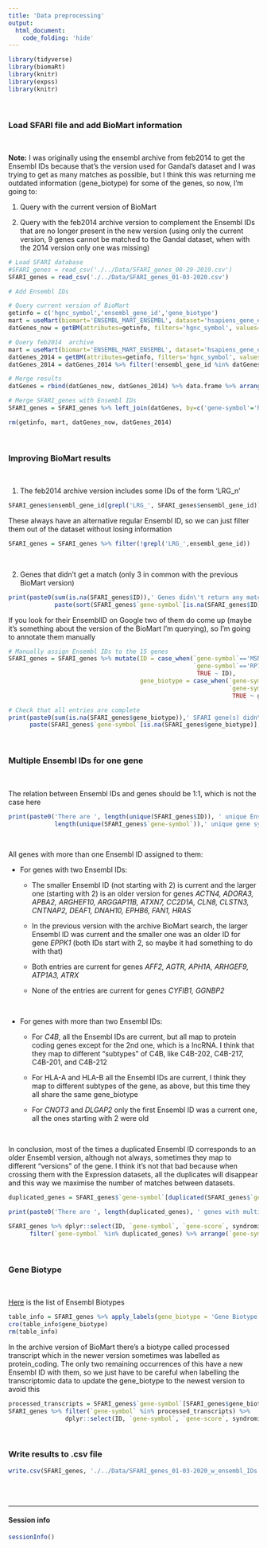```yaml
---
title: 'Data preprocessing'
output:
  html_document:
    code_folding: 'hide'
---
```


```r
library(tidyverse)
library(biomaRt)
library(knitr)
library(expss)
library(knitr)
```

<br>

### Load SFARI file and add BioMart information

<br>

**Note:** I was originally using the ensembl archive from feb2014 to get the Ensembl IDs because that's the version used for Gandal's dataset and I was trying to get as many matches as possible, but I think this was returning me outdated information (gene_biotype) for some of the genes, so now, I'm going to:

1. Query with the current version of BioMart

2. Query with the feb2014 archive version to complement the Ensembl IDs that are no longer present in the new version (using only the current version, 9 genes cannot be matched to the Gandal dataset, when with the 2014 version only one was missing)

```r
# Load SFARI database
#SFARI_genes = read_csv('./../Data/SFARI_genes_08-29-2019.csv')
SFARI_genes = read_csv('./../Data/SFARI_genes_01-03-2020.csv')

# Add Ensembl IDs

# Query current version of BioMart
getinfo = c('hgnc_symbol','ensembl_gene_id','gene_biotype')
mart = useMart(biomart='ENSEMBL_MART_ENSEMBL', dataset='hsapiens_gene_ensembl')
datGenes_now = getBM(attributes=getinfo, filters='hgnc_symbol', values=SFARI_genes$`gene-symbol`, mart=mart)

# Query feb2014  archive
mart = useMart(biomart='ENSEMBL_MART_ENSEMBL', dataset='hsapiens_gene_ensembl', host='feb2014.archive.ensembl.org') ## Gencode v19
datGenes_2014 = getBM(attributes=getinfo, filters='hgnc_symbol', values=SFARI_genes$`gene-symbol`, mart=mart)
datGenes_2014 = datGenes_2014 %>% filter(!ensembl_gene_id %in% datGenes_now$ensembl_gene_id)

# Merge results
datGenes = rbind(datGenes_now, datGenes_2014) %>% data.frame %>% arrange(hgnc_symbol)

# Merge SFARI_genes with Ensembl IDs
SFARI_genes = SFARI_genes %>% left_join(datGenes, by=c('gene-symbol'='hgnc_symbol')) %>% mutate(ID = ensembl_gene_id)

rm(getinfo, mart, datGenes_now, datGenes_2014)
```

<br>

### Improving BioMart results

<br>

1. The feb2014 archive version includes some IDs of the form 'LRG_n'
```r
SFARI_genes$ensembl_gene_id[grepl('LRG_', SFARI_genes$ensembl_gene_id)]
```

These always have an alternative regular Ensembl ID, so we can just filter them out of the dataset without losing information
```r
SFARI_genes = SFARI_genes %>% filter(!grepl('LRG_',ensembl_gene_id))
```

<br>

2. Genes that didn't get a match (only 3 in common with the previous BioMart version)
```r
print(paste0(sum(is.na(SFARI_genes$ID)),' Genes didn\'t return any matches: ', 
             paste(sort(SFARI_genes$`gene-symbol`[is.na(SFARI_genes$ID)]), collapse=', ')))
```

If you look for their EnsemblID on Google two of them do come up (maybe it's something about the version of the BioMart I'm querying), so I'm going to annotate them manually
```r
# Manually assign Ensembl IDs to the 15 genes
SFARI_genes = SFARI_genes %>% mutate(ID = case_when(`gene-symbol`=='MSNP1AS'        ~ 'ENSG00000251593',
                                                    `gene-symbol`=='RP11-1407O15.2' ~ 'ENSG00000174093',
                                                     TRUE ~ ID),
                                     gene_biotype = case_when(`gene-symbol`=='MSNP1AS'        ~ 'processed_pseudogene', 
                                                              `gene-symbol`=='RP11-1407O15.2' ~ 'protein_coding',
                                                               TRUE ~ gene_biotype))

# Check that all entries are complete
print(paste0(sum(is.na(SFARI_genes$gene_biotype)),' SFARI gene(s) didn\'t make a match in bioMart: ',
      paste(SFARI_genes$`gene-symbol`[is.na(SFARI_genes$gene_biotype)], collapse = ', ')))
```

<br>

### Multiple Ensembl IDs for one gene

<br>

The relation between Ensembl IDs and genes should be 1:1, which is not the case here
```r
print(paste0('There are ', length(unique(SFARI_genes$ID)), ' unique Ensembl IDs and ',
             length(unique(SFARI_genes$`gene-symbol`)),' unique gene symbols'))
```

<br>

All genes with more than one Ensembl ID assigned to them:

- For genes with two Ensembl IDs:

  - The smaller Ensembl ID (not starting with 2) is current and the larger one (starting with 2) is an older version for genes *ACTN4, ADORA3, APBA2, ARGHEF10, ARGGAP11B, ATXN7, CC2D1A, CLN8, CLSTN3, CNTNAP2, DEAF1, DNAH10, EPHB6, FAN1, HRAS*
  
  - In the previous version with the archive BioMart search, the larger Ensembl ID was current and the smaller one was an older ID for gene *EPPK1* (both IDs start with 2, so maybe it had something to do with that)
  
  - Both entries are current for genes *AFF2, AGTR, APH1A, ARHGEF9, ATP1A3, ATRX*
  
  - None of the entries are current for genes *CYFIB1, GGNBP2*

<br>

- For genes with more than two Ensembl IDs:

  - For *C4B*, all the Ensembl IDs are current, but all map to protein coding genes except for the 2nd one, which is a lncRNA. I think that they map to different "subtypes" of C4B, like C4B-202, C4B-217, C4B-201, and C4B-212
  
  - For HLA-A and HLA-B all the Ensembl IDs are current, I think they map to different subtypes of the gene, as above, but this time they all share the same gene_biotype
  
  - For *CNOT3* and *DLGAP2* only the first Ensembl ID was a current one, all the ones starting with 2 were old
  
<br>  
  
In conclusion, most of the times a duplicated Ensembl ID corresponds to an older Ensembl version, although not always, sometimes they map to different "versions" of the gene. I think it's not that bad because when crossing them with the Expression datasets, all the duplicates will disappear and this way we maximise the number of matches between datasets.

```r
duplicated_genes = SFARI_genes$`gene-symbol`[duplicated(SFARI_genes$`gene-symbol`)]

print(paste0('There are ', length(duplicated_genes), ' genes with multiple Ensembl IDs'))

SFARI_genes %>% dplyr::select(ID, `gene-symbol`, `gene-score`, syndromic, gene_biotype) %>% 
      filter(`gene-symbol` %in% duplicated_genes) %>% arrange(`gene-symbol`, ID) %>% kable# %>% kable_styling
```

<br>

### Gene Biotype

<br>

[Here](https://www.ensembl.org/info/genome/genebuild/biotypes.html) is the list of Ensembl Biotypes
```r
table_info = SFARI_genes %>% apply_labels(gene_biotype = 'Gene Biotype')
cro(table_info$gene_biotype)
rm(table_info)
```

In the archive version of BioMart there's a biotype called processed transcript which in the newer version sometimes was labelled as protein_coding. The only two remaining occurrences of this have a new Ensembl ID with them, so we just have to be careful when labelling the transcriptomic data to update the gene_biotype to the newest version to avoid this

```r
processed_transcripts = SFARI_genes$`gene-symbol`[SFARI_genes$gene_biotype=='processed_transcript']
SFARI_genes %>% filter(`gene-symbol` %in% processed_transcripts) %>% 
                dplyr::select(ID, `gene-symbol`, `gene-score`, syndromic, gene_biotype)
```

<br>

### Write results to .csv file
```r
write.csv(SFARI_genes, './../Data/SFARI_genes_01-03-2020_w_ensembl_IDs.csv', row.names=FALSE)
```

<br><br>

---

#### Session info
```r
sessionInfo()
```
<br><br>
